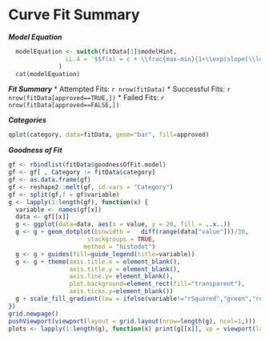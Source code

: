 Curve Fit Summary
========================================================

***Model Equation***
```r
  modelEquation <- switch(fitData[1]$modelHint,
                LL.4 = '$$f(x) = c + \\frac{max-min}{1+\\exp(slope(\\log(conc)-\\log(ec50)))}$$'
              )
  cat(modelEquation)
```

***Fit Summary***
* Attempted Fits: `r nrow(fitData)`
* Successful Fits: `r nrow(fitData[approved==TRUE,])`
* Failed Fits: `r nrow(fitData[approved==FALSE,])`

***Categories***

```r
qplot(category, data=fitData, geom="bar", fill=approved)
```

***Goodness of Fit***

```r
gf <- rbindlist(fitData$goodnessOfFit.model)
gf <- gf[ , Category := fitData$category]
gf <- as.data.frame(gf)
gf <- reshape2::melt(gf, id.vars = "Category")
gf <- split(gf,f = gf$variable)
g <- lapply(1:length(gf), function(x) {
  variable <- names(gf[x])
  data <- gf[[x]]
  g <- ggplot(data=data, aes(x = value, y = 20, fill = ..x..))
  g <- g + geom_dotplot(binwidth =   diff(range(data["value"]))/30,
                      stackgroups = TRUE, 
                     method = "histodot")
  g <- g + guides(fill=guide_legend(title=variable))
  g <- g + theme(axis.title.x = element_blank(),
                 axis.title.y = element_blank(),
                 axis.line.y= element_blank(),
                 plot.background=element_rect(fill="transparent"),
                 axis.ticks.y=element_blank())
  g + scale_fill_gradient(low = ifelse(variable!="rSquared","green","red"), high = ifelse(variable!="rSquared","red","green"))
})
grid.newpage()
pushViewport(viewport(layout = grid.layout(nrow=length(g), ncol=1,)))
plots <- lapply(1:length(g), function(x) print(g[[x]], vp = viewport(layout.pos.row = x, layout.pos.col = 1)))
```
